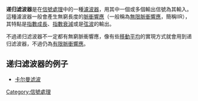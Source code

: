 {{unreferenced|time=2015-12-05T08:56:10+00:00}}
'''递归滤波器'''是在[[信號處理|信號處理]]中的一種[[濾波器|濾波器]]，用其中一個或多個輸出信號為其輸入。這種濾波器一般會產生無窮長度的[[脈衝響應|脈衝響應]]（一般稱為[[無限脈衝響應|無限脈衝響應]]，簡稱IIR），其特點是[[指數成長|指數成長]]、[[指數衰減|指數衰減]]或是[[弦波|弦波]]的輸出。

不過递归滤波器不一定都有無窮脈衝響應，像有些[[移動平均|移動平均]]的實現方式就會用到递归滤波器，不過仍為[[有限脈衝響應|有限脈衝響應]]。

== 递归滤波器的例子==
*[[卡尔曼滤波|卡尔曼滤波]]

[[Category:信號處理|Category:信號處理]]

{{技術小作品}}